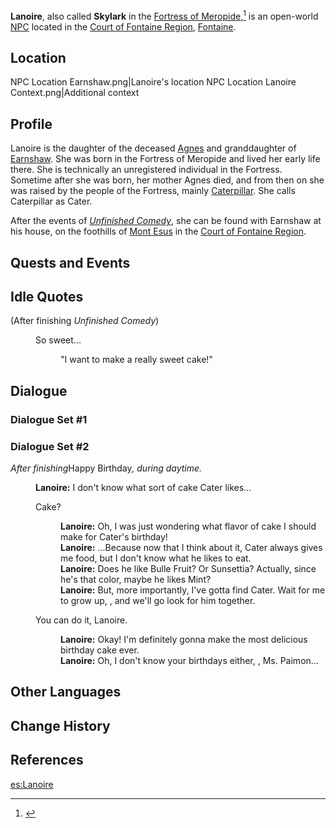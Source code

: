 {{Character Infobox
|type             = Open-World NPC
|image            = NPC Lanoire.png
|realname         = 
|deceased         = 
|region           = Fontaine
|location         = Fontaine
|affiliation      = 
|title            = 

|ancestry         = <!-- Clan/family -->
|father           = 
|mother           = Agnes
|spouse           = 
|sibling          = 
|child            = 
|relative         = Earnshaw
|relativeNote     = grandfather

|voiceEN          = [[imdb:nm8686858|Natalie Hitzel]]<ref name="Natalie Hitzel 2">Twitter: [https://twitter.com/NatalieHitzel/status/1716165311861313779 EN VA Self Announcement] ([https://archive.ph/YI1yp Archived])</ref>
|voiceCN          = 
|voiceJP          = [https://www.81produce.co.jp/dcms_plusdb/index.php/item?cell003=%E3%81%8B%E8%A1%8C&label=1&cell004=&name=%E5%B7%9D%E6%9C%AC%E3%80%80%E5%A4%95%E5%A7%AB%E9%9F%B3&id=439 Kawamoto Yukine ({{ja|川本 夕姫音}})]<ref name="Yukine Kawamoto">Twitter: [https://twitter.com/Yukine_817/status/1708071729485193506 JP VA Self Announcement] ([https://web.archive.org/web/20231007231335/https://twitter.com/Yukine_817/status/1708071729485193506 Archived])</ref>
|voiceKR          = 
|dialoguereward   = 
}}
'''Lanoire''', also called '''Skylark''' in the [[Fortress of Meropide]],<ref>{{Ref/Quest|Game of the Rich}}</ref> is an open-world [[NPC]] located in the [[Court of Fontaine Region]], [[Fontaine]].

==Location==
<!--same location as Earnshaw-->
<gallery>
NPC Location Earnshaw.png|Lanoire's location
NPC Location Lanoire Context.png|Additional context
</gallery>

==Profile==
Lanoire is the daughter of the deceased [[Agnes]] and granddaughter of [[Earnshaw]]. She was born in the Fortress of Meropide and lived her early life there. She is technically an unregistered individual in the Fortress. Sometime after she was born, her mother Agnes died, and from then on she was raised by the people of the Fortress, mainly [[Caterpillar]]. She calls Caterpillar as Cater.

After the events of ''[[Unfinished Comedy]]'', she can be found with Earnshaw at his house, on the foothills of [[Mont Esus]] in the [[Court of Fontaine Region]].

==Quests and Events==
{{Quests and Events}}

==Idle Quotes==
{{Dialogue Start}}
;(After finishing ''Unfinished Comedy'')
: {{DIcon|Idle}} So sweet...
:: {{A|VO Lanoire 01.ogg}} "I want to make a really sweet cake!"
{{Dialogue End}}

==Dialogue==
===Dialogue Set #1===
{{Transclude|Earnshaw|Dialogue Set #2}}

===Dialogue Set #2===
''After finishing ''Happy Birthday'', during daytime.''
{{Dialogue Start}}
:'''Lanoire:''' I don't know what sort of cake Cater likes...
:{{DIcon}} Cake?
::'''Lanoire:''' Oh, I was just wondering what flavor of cake I should make for Cater's birthday!
::'''Lanoire:''' ...Because now that I think about it, Cater always gives me food, but I don't know what he likes to eat.
::'''Lanoire:''' Does he like Bulle Fruit? Or Sunsettia? Actually, since he's that color, maybe he likes Mint?
::'''Lanoire:''' But, more importantly, I've gotta find Cater. Wait for me to grow up, {{MC|m=Mr.|f=Ms.}} {{Traveler}}, and we'll go look for him together.
:{{DIcon}} You can do it, Lanoire.
::'''Lanoire:''' Okay! I'm definitely gonna make the most delicious birthday cake ever.
::'''Lanoire:''' Oh, I don't know your birthdays either, {{MC|m=Mr.|f=Ms.}} {{Traveler}}, Ms. Paimon...
{{Dialogue End}}

==Other Languages==
{{Other Languages|default_hidden=1
|en      = Lanoire
|zhs     = 莉诺尔
|zhs_rm  = Lìnuò'ěr
|zht     = 莉諾爾
|zht_rm  = Lìnuò'ěr
|ja      = ラノール
|ja_rm   = Ranooru
|ko      = 라느와
|ko_rm   = 
|es      = Lanoire
|fr      = Lanoire
|ru      = Лануар
|th      = Lanoire
|vi      = Lanoire
|de      = Lanoire
|id      = Lanoire
|pt      = Lanoire
|tr      = Lanoire
|it      = Lanoire
}}

==Change History==
{{Change History|4.1}}

==References==
{{Reflist}}

[[es:Lanoire]]